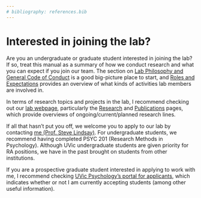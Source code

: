 ```yaml
---
# bibliography: references.bib
---
```


# Interested in joining the lab? {#joining}

Are you an undergraduate or graduate student interested in joining the lab? If so, treat this manual as a summary of how we conduct research and what you can expect if you join our team. The section on [Lab Philosophy and General Code of Conduct](https://e-y-m.github.io/lindsay-lab-manual/02-lab-philosophy.html) is a good big-picture place to start, and [Roles and Expectations](https://e-y-m.github.io/lindsay-lab-manual/04-roles.html) provides an overview of what kinds of activities lab members are involved in.

In terms of research topics and projects in the lab, I recommend checking out our [lab webpage](https://onlineacademiccommunity.uvic.ca/lindsaylab/), particularly the [Research](https://onlineacademiccommunity.uvic.ca/lindsaylab/research/) and [Publications](https://onlineacademiccommunity.uvic.ca/lindsaylab/publications/) pages, which provide overviews of ongoing/current/planned research lines.

If all that hasn't put you off, we welcome you to apply to our lab by contacting [me (Prof. Steve Lindsay)](mailto:slindsay@uvic.ca). For undergraduate students, we recommend having completed PSYC 201 (Research Methods in Psychology). Although UVic undergraduate students are given priority for RA positions, we have in the past brought on students from other institutions. 

If you are a prospective graduate student interested in applying to work with me, I recommend checking [UVic Psychology's portal for applicants](https://www.uvic.ca/socialsciences/psychology/graduate/future/index.php), which indicates whether or not I am currently accepting students (among other useful information). 

